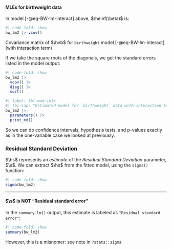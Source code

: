 :::{#exm-bw-inference}

#### MLEs for birthweight data

In model [-@eq-BW-lm-interact] above, $\heinf(\beta)$ is:

:::{#tbl-vcov}

```r
#| code-fold: show
bw_lm2 |> vcov()
```

Covariance matrix of $\hvb$ for `birthweight` model [-@eq-BW-lm-interact] (with interaction term)

:::

::: notes
If we take the square roots of the diagonals, we get the standard errors listed in the model output:
:::

```r
#| code-fold: show
bw_lm2 |>
  vcov() |>
  diag() |>
  sqrt()
```

```r
#| label: tbl-mod-intx
#| tbl-cap: "Estimated model for `birthweight` data with interaction term"
bw_lm2 |>
  parameters() |>
  print_md()
```

::: notes
So we can do confidence intervals, hypothesis tests, and p-values exactly as in the one-variable case we looked at previously.
:::

:::

### Residual Standard Deviation

::: notes
$\hs$ represents an *estimate* of the *Residual Standard Deviation* parameter, $\s$.
We can extract $\hs$ from the fitted model, using the `sigma()` function:
:::

```r
#| code-fold: show
sigma(bw_lm2)
```

---

#### $\s$ is NOT "Residual standard error"

::: notes
In the `summary.lm()` output, this estimate is labeled as `"Residual standard error"`:
:::

```r
#| code-fold: show
summary(bw_lm2)
```

::: notes
However, this is a misnomer: see note in `?stats::sigma`
:::
